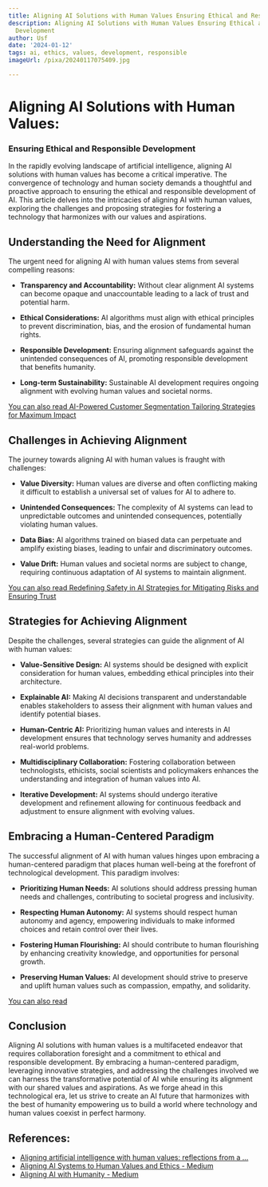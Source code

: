 ```yaml
---
title: Aligning AI Solutions with Human Values Ensuring Ethical and Responsible Development
description: Aligning AI Solutions with Human Values Ensuring Ethical and Responsible
  Development
author: Usf
date: '2024-01-12'
tags: ai, ethics, values, development, responsible
imageUrl: /pixa/20240117075409.jpg

---
```

# Aligning AI Solutions with Human Values:
### Ensuring Ethical and Responsible Development

In the rapidly evolving landscape of artificial intelligence, aligning AI solutions with human values has become  a critical imperative. The  convergence of technology and  human society demands a  thoughtful  and proactive approach  to ensuring the ethical and responsible development of AI. This article delves into the  intricacies  of aligning AI with human values, exploring the challenges and proposing strategies for fostering a technology that harmonizes with our  values and aspirations.

## Understanding the Need  for Alignment

The urgent need for aligning AI with  human values stems from several compelling reasons:

- **Transparency and  Accountability:** Without clear alignment AI systems can become opaque  and unaccountable leading to  a lack of trust and potential harm.

- **Ethical Considerations:** AI algorithms must align  with ethical principles to prevent discrimination, bias, and the erosion of fundamental human rights.

- **Responsible Development:** Ensuring alignment safeguards against the unintended consequences of AI, promoting responsible development that benefits humanity.

- **Long-term Sustainability:** Sustainable  AI development requires ongoing alignment with evolving human values and societal norms.

[You can also read AI-Powered Customer Segmentation Tailoring Strategies for Maximum Impact](AI-Powered%20Customer%20Segmentation%20Tailoring%20Strategies%20for%20Maximum%20Impact)


## Challenges in Achieving Alignment

The journey towards  aligning AI with human values is fraught with challenges:

- **Value Diversity:** Human values are diverse and  often conflicting making it difficult to establish a universal set of values  for AI to  adhere to.

- **Unintended  Consequences:** The  complexity of AI systems can lead to  unpredictable outcomes and unintended consequences, potentially violating human values.

- **Data Bias:** AI algorithms trained on biased data can perpetuate and amplify existing biases, leading to  unfair and discriminatory outcomes.

- **Value Drift:** Human values and societal norms are  subject to  change, requiring continuous adaptation of AI systems to maintain alignment.

[You can also read  Redefining Safety in AI Strategies for Mitigating Risks and Ensuring Trust](Redefining%20Safety%20in%20AI%20Strategies%20for%20Mitigating%20Risks%20and%20Ensuring%20Trust)


##  Strategies for Achieving Alignment

Despite the challenges, several strategies can  guide  the alignment of AI with human  values:

- **Value-Sensitive Design:** AI systems should be designed with  explicit consideration for  human values,  embedding ethical principles into their architecture.

- **Explainable AI:** Making AI decisions transparent and understandable enables  stakeholders to assess their  alignment with  human values and identify potential biases.

- **Human-Centric AI:** Prioritizing human values and interests in AI development ensures that technology serves humanity and  addresses real-world problems.

- **Multidisciplinary Collaboration:** Fostering collaboration between  technologists,  ethicists, social scientists and policymakers enhances the understanding and integration of human values into AI.

- **Iterative  Development:** AI systems should  undergo iterative development  and refinement allowing for continuous feedback and adjustment to ensure alignment with evolving values.

## Embracing a Human-Centered Paradigm

The successful alignment  of AI with  human values  hinges upon embracing a human-centered paradigm that places human well-being at  the forefront of technological development. This paradigm involves:

- **Prioritizing Human Needs:**  AI solutions should address pressing human needs and challenges, contributing to societal progress and inclusivity.

- **Respecting Human Autonomy:** AI systems should respect human autonomy and agency, empowering  individuals to make informed choices and retain control  over their lives.

- **Fostering Human Flourishing:**  AI should  contribute to human flourishing by enhancing creativity knowledge, and opportunities for personal  growth.

-  **Preserving Human Values:** AI development should strive to preserve and uplift human values such as compassion, empathy, and solidarity.

[You can also read  ]()


## Conclusion

Aligning AI solutions with human values is a multifaceted endeavor that requires collaboration foresight and a commitment to ethical and responsible development. By embracing a  human-centered paradigm, leveraging innovative strategies, and addressing the  challenges involved we can harness the transformative potential of  AI while ensuring its alignment with our shared values and aspirations. As  we forge ahead in this technological era, let us strive to create an AI future that harmonizes with the best of  humanity empowering us to  build a world where technology and human values coexist in perfect harmony.

## References:
- [Aligning artificial intelligence with human values: reflections from a ...](https://link.springer.com/article/10.1007/s00146-021-01247-4)
- [Aligning AI Systems to Human Values and Ethics - Medium](https://medium.com/@aialignmentproposals/aligning-ai-systems-to-human-values-and-ethics-5505953a164f)
- [Aligning AI with Humanity - Medium](https://medium.com/@yaimavaldivia/aligning-ai-with-humanity-9dc3c97dcc6a)
